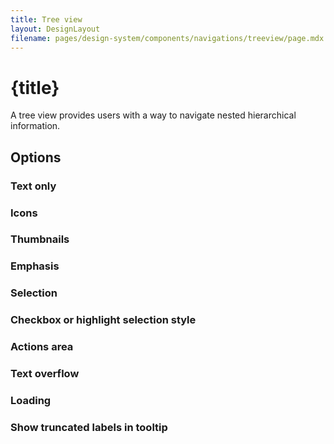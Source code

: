 ```yaml
---
title: Tree view
layout: DesignLayout
filename: pages/design-system/components/navigations/treeview/page.mdx
---
```



# {title}

A tree view provides users with a way to navigate nested hierarchical information.

<MainView />

## Options 

### Text only

<OptionsView />

### Icons

<IconsView />

### Thumbnails

<ThumbnailsView />

### Emphasis

<EmphasisView />

### Selection

<SelectionView />

### Checkbox or highlight selection style

<SelectionStyleView />


### Actions area 

<ActionsAreaView />

### Text overflow

<TextOverflowView />

### Loading

<LoadingView />

### Show truncated labels in tooltip

<TooltipView />
